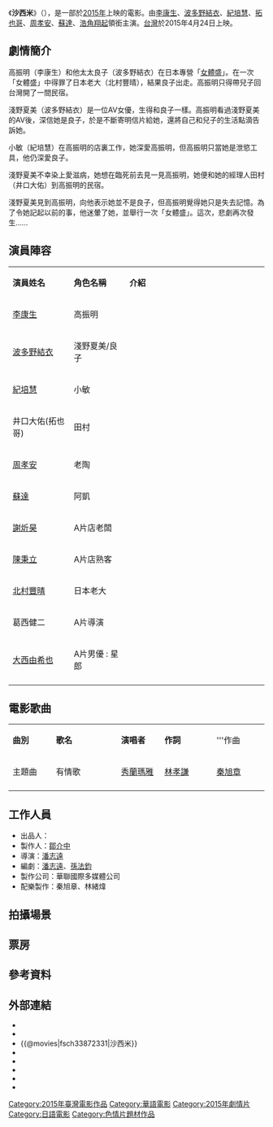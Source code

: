 {{expand|time=2015-05-05T10:16:29+00:00}}

{{Infobox Film
| name           = 沙西米
| original_name  = Sashimi
| image          = 
| image_size         =
| caption            = 
| based_on       = 
| 製作人           = [[鄒介中|鄒介中]]
| 導演           = [[潘志遠|潘志遠]]
| 編劇           = [[潘志遠|潘志遠]]、[[孫法鈞|孫法鈞]]
| 主演           = [[李康生|李康生]]<br />[[波多野結衣|波多野結衣]]<br />[[紀培慧|紀培慧]]<br />[[拓也哥|拓也哥]]<br />[[周孝安|周孝安]]<br />[[蘇達|蘇達]]<br />[[浩角翔起|浩角翔起]]
<ref>{{cite news|author=|title=波多野結衣親餵沙西米 李康生臉紅喊感覺好容|url=http://history.n.yam.com/yam/entertain/20140626/20140626381658.html|accessdate=2014-06-26|newspaper=yam天空|date=2014-06-26|archive-date=2016-02-27|archive-url=https://web.archive.org/web/20160227084410/http://history.n.yam.com/yam/entertain/20140626/20140626381658.html|dead-url=no}}</ref>
| 製片商         = 華聯國際多媒體公司
| 發行商         = 華聯國際多媒體公司
| 產地           = {{台灣電影產地}}
| 上映日期       = {{film date|2015|04|24|台灣}}
| 語言           = [[華語|華語]]、[[日語|日語]]
| tw_name        = 
}}

《'''沙西米'''》（{{lang-en|'''''Sashimi'''''}}），是一部於[[2015年電影列表|2015年]]上映的電影。由[[李康生|李康生]]、[[波多野結衣|波多野結衣]]、[[紀培慧|紀培慧]]、[[拓也哥|拓也哥]]、[[周孝安|周孝安]]、[[蘇達|蘇達]]、[[浩角翔起|浩角翔起]]領銜主演。[[台灣|台灣]]於2015年4月24日上映。

== 劇情簡介 ==
高振明（李康生）和他太太良子（波多野結衣）在日本專營「[[女體盛|女體盛]]」。在一次「女體盛」中得罪了日本老大（北村豐晴），結果良子出走。高振明只得帶兒子回台灣開了一間民宿。

淺野夏美（波多野結衣）是一位AV女優，生得和良子一樣。高振明看過淺野夏美的AV後，深信她是良子，於是不斷寄明信片給她，還將自己和兒子的生活點滴告訴她。

小敏（紀培慧）在高振明的店裏工作，她深愛高振明，但高振明只當她是泄慾工具，他仍深愛良子。

淺野夏美不幸染上愛滋病，她想在臨死前去見一見高振明，她便和她的經理人田村（井口大佑）到高振明的民宿。

淺野夏美見到高振明，向他表示她並不是良子，但高振明覺得她只是失去記憶。為了令她記起以前的事，他迷暈了她，並舉行一次「女體盛」。這次，悲劇再次發生……

== 演員陣容 ==
{|class="wikitable" width="60%"
|- style="background:#AFC7BA; color:snow" align=center
|style="width:22%"|'''演員姓名'''||style="width:20%"|'''角色名稱'''||style="width:50%"|'''介紹'''
|-
! [[李康生|李康生]]
! 高振明
| 
|-
! [[波多野結衣|波多野結衣]]
! 淺野夏美/良子
| 
|-
! [[紀培慧|紀培慧]]
! 小敏
| 
|-
!井口大佑(拓也哥)
! 田村
| 
|-
![[周孝安|周孝安]]
! 老陶
| 
|-
![[蘇達|蘇達]]
! 阿凱
| 
|-
![[謝炘昊|謝炘昊]]
! A片店老闆
| 
|-
![[陳秉立|陳秉立]]
! A片店熟客
| 
|-
![[北村豐晴|北村豐晴]]
! 日本老大
| 
|-
!葛西健二
! A片導演
| 
|-
![[大西由希也|大西由希也]]
! A片男優 : 星郎 
| 
|-
|}

== 電影歌曲 ==
{|class="wikitable" style="text-align:center;width:80%"
|- style="width:100%; background:green; color:snow"
|style="width:10%"|'''曲別'''||style="width:15%"|'''歌名'''||style="width:10%"|'''演唱者'''||style="width:12%"|'''作詞'''||style="width:12%"|'''作曲
|-
|主題曲|| 有情歌 || [[秀蘭瑪雅|秀蘭瑪雅]] || [[林孝謙|林孝謙]] || [[秦旭章|秦旭章]]
|-
|}

== 工作人員 ==
*出品人：
*製作人：[[鄒介中|鄒介中]]
*導演：[[潘志遠|潘志遠]]
*編劇：[[潘志遠|潘志遠]]、[[孫法鈞|孫法鈞]]
*製作公司：華聯國際多媒體公司
*配樂製作：秦旭章、林緒煒

== 拍攝場景 ==


== 票房 ==
== 參考資料 ==
{{reflist}}

== 外部連結 ==
* {{facebook|moviesashimi|沙西米}}
*{{Yahoomovie id|5294|沙西米}}
*{{@movies|fsch33872331|沙西米}}
*{{hkmdb title|17191|沙西米}}
*{{Mtime|215414|沙西米}}
*{{douban|title=沙西米}}
*{{Amg movie|631723|沙西米}}
*{{imdb title|4510898|沙西米}}

{{Portal bar|台灣|文化|電影}}

[[Category:2015年臺灣電影作品|Category:2015年臺灣電影作品]]
[[Category:華語電影|Category:華語電影]]
[[Category:2015年劇情片|Category:2015年劇情片]]
[[Category:日語電影|Category:日語電影]]
[[Category:色情片題材作品|Category:色情片題材作品]]